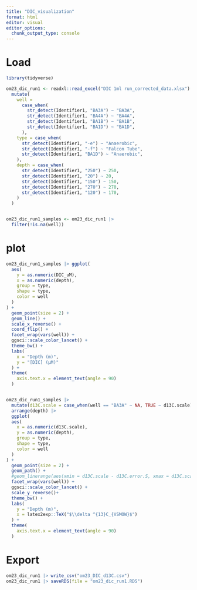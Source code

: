 ```yaml
---
title: "DIC_visualization"
format: html
editor: visual
editor_options: 
  chunk_output_type: console
---
```


# Load

```r
library(tidyverse)
```

```r
om23_dic_run1 <- readxl::read_excel("DIC 1ml run_corrected_data.xlsx") |> 
  mutate(
    well = 
      case_when(
        str_detect(Identifier1, "BA3A") ~ "BA3A",
        str_detect(Identifier1, "BA4A") ~ "BA4A",
        str_detect(Identifier1, "BA1B") ~ "BA1B",
        str_detect(Identifier1, "BA1D") ~ "BA1D",
      ),
    type = case_when(
      str_detect(Identifier1, "-e") ~ "Anaerobic",
      str_detect(Identifier1, "-f") ~ "Falcon Tube",
      str_detect(Identifier1, "BA1D") ~ "Anaerobic",
    ),
    depth = case_when(
      str_detect(Identifier1, "250") ~ 250,
      str_detect(Identifier1, "20") ~ 20,
      str_detect(Identifier1, "150") ~ 150,
      str_detect(Identifier1, "270") ~ 270,
      str_detect(Identifier1, "120") ~ 170,
    )
  )


om23_dic_run1_samples <- om23_dic_run1 |> 
  filter(!is.na(well))


```

# plot

```r
om23_dic_run1_samples |> ggplot(
  aes(
    y = as.numeric(DIC_uM),
    x = as.numeric(depth),
    group = type,
    shape = type,
    color = well
  )
) +
  geom_point(size = 2) +
  geom_line() +
  scale_x_reverse() +
  coord_flip() +
  facet_wrap(vars(well)) +
  ggsci::scale_color_lancet() +
  theme_bw() +
  labs(
    x = "Depth (m)",
    y = "[DIC] (µM)"
  ) +
  theme(
    axis.text.x = element_text(angle = 90)
  )


om23_dic_run1_samples |> 
  mutate(d13C.scale = case_when(well == "BA3A" ~ NA, TRUE ~ d13C.scale)) |> 
  arrange(depth) |> 
  ggplot(
  aes(
    x = as.numeric(d13C.scale),
    y = as.numeric(depth),
    group = type,
    shape = type,
    color = well
  )
) +
  geom_point(size = 2) +
  geom_path() +
  #geom_linerange(aes(xmin = d13C.scale - d13C.error.S, xmax = d13C.scale + d13C.error.S)) +
  facet_wrap(vars(well)) +
  ggsci::scale_color_lancet() +
  scale_y_reverse()+
  theme_bw() +
  labs(
    y = "Depth (m)",
    x = latex2exp::TeX("$\\delta ^{13}C_{VSMOW}$")
  ) +
  theme(
    axis.text.x = element_text(angle = 90)
  )
```

# Export
```r
om23_dic_run1 |> write_csv("om23_DIC_d13C.csv")
om23_dic_run1 |> saveRDS(file = "om23_dic_run1.RDS")
```

